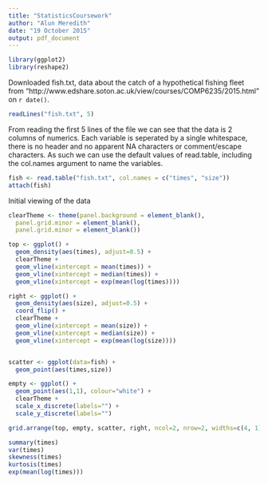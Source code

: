 ```yaml
---
title: "StatisticsCoursework"
author: "Alun Meredith"
date: "19 October 2015"
output: pdf_document
---
```

```r
library(ggplot2)
library(reshape2)
```

Downloaded fish.txt, data about the catch of a hypothetical fishing fleet from "http://www.edshare.soton.ac.uk/view/courses/COMP6235/2015.html" on `r date()`. 

```r
readLines("fish.txt", 5)
```

From reading the first 5 lines of the file we can see that the data is 2 columns of numerics. Each variable is seperated by a single whitespace, there is no header and no apparent NA characters or comment/escape characters. As such we can use the default values of read.table, including the col.names argument to name the variables.

```r
fish <- read.table("fish.txt", col.names = c("times", "size"))
attach(fish)
```

Initial viewing of the data
```r
clearTheme <- theme(panel.background = element_blank(), 
  panel.grid.minor = element_blank(), 
  panel.grid.minor = element_blank()) 

top <- ggplot() +
  geom_density(aes(times), adjust=0.5) +
  clearTheme +
  geom_vline(xintercept = mean(times)) +
  geom_vline(xintercept = median(times)) + 
  geom_vline(xintercept = exp(mean(log(times))))

right <- ggplot() +
  geom_density(aes(size), adjust=0.5) + 
  coord_flip() +
  clearTheme +
  geom_vline(xintercept = mean(size)) +
  geom_vline(xintercept = median(size)) + 
  geom_vline(xintercept = exp(mean(log(size))))


scatter <- ggplot(data=fish) + 
  geom_point(aes(times,size)) 

empty <- ggplot() + 
  geom_point(aes(1,1), colour="white") +
  clearTheme +
  scale_x_discrete(labels="") +
  scale_y_discrete(labels="")

grid.arrange(top, empty, scatter, right, ncol=2, nrow=2, widths=c(4, 1), heights=c(1, 4))

```

```r
summary(times)
var(times)
skewness(times)
kurtosis(times)
exp(mean(log(times)))
```